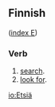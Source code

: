 ==Finnish==
([[Wiktionary:Finnish_index_e|index E]])

===Verb===

# [[search]].
# [[look for]].

[[io:Etsiä]]